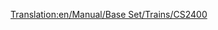 [[Translation:en/Manual/Base Set/Trains/CS2400]]
{{it/Manuale/Set base/Treni/StatLocomotive|Image=[[File:it/Manuale/Set base/Treni/Cs2400.png]]
|Name=CS2400
|Costo=37.500
|Velocità=112
|Peso=120 
|Potenza=1.790
|Sforzo=35.587 
|Kn=349
|Annuale=3.198
|Progettata=1965
|Vita=20 
|Clima=
*Subartico
*Subtropicale  
|Descrizione=Questa locomotiva è più veloce, più economica e più potente della [[it/Manuale/Set base/Treni/MJS 1000|MJS 1000]]. È adatta per il trasporto passeggeri o treni merci leggeri.
|Real-life=Nessun particolare prototipo ma la CS2400 è basata su una delle [http://en.wikipedia.org/wiki/Hood_unit "Hood"] diesel. 
}}